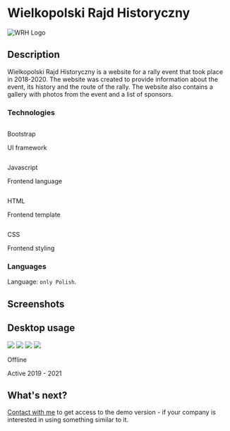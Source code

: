 <style jsx global>{`
    .text-muted {color: #999;}
    .text-center {text-align: center;}
    .mt-5 {margin-top: 1.5rem;}
    .border-img {
        border: 10px solid #333;
        border-radius: 20px;
    }
`}</style>


# Wielkopolski Rajd Historyczny

<div className="flex items-center justify-center bg-orange-500/20 p-2 rounded-xl h-40">
    <img src="/logos/wrh.png" width={70} className="rounded-xl bg-orange-500 p-2" alt="WRH Logo" />
</div>

## Description

Wielkopolski Rajd Historyczny is a website for a rally event that took place in 2018-2020. The website was created to provide information about the event, its history and the route of the rally. The website also contains a gallery with photos from the event and a list of sponsors.

### Technologies

<div className="mt-5 grid grid-cols-2 gap-x-6 gap-y-10 sm:grid-cols-2 lg:grid-cols-3 xl:gap-x-8">
    <div className="flex flex-col items-center gap-3">
        <img className="h-14 flex-none rounded-full bg-gray-50 p-2" src="/logos/bootstrap.png" alt=""/>
        <p className="text-sm font-semibold leading-6">Bootstrap</p>
        <p className="text-sm text-gray-500">UI framework</p>
    </div>
    <div className="flex flex-col items-center gap-3">
        <img className="h-14 flex-none rounded-full bg-gray-50 p-2" src="/logos/js.png" alt=""/>
        <p className="text-sm font-semibold leading-6">Javascript</p>
        <p className="text-sm text-gray-500">Frontend language</p>
    </div>
    <div className="flex flex-col items-center gap-3">
        <img className="h-14 flex-none rounded-full bg-gray-50 p-2" src="/logos/html.png" alt=""/>
        <p className="text-sm font-semibold leading-6">HTML</p>
        <p className="text-sm text-gray-500">Frontend template</p>
    </div>
    <div className="flex flex-col items-center gap-3">
        <img className="h-14 flex-none rounded-full bg-gray-50 p-2" src="/logos/css3.svg" alt=""/>
        <p className="text-sm font-semibold leading-6">CSS</p>
        <p className="text-sm text-gray-500">Frontend styling</p>
    </div>
</div>

### Languages

Language: `only Polish`.

## Screenshots

<h2 className=" mt-10 text-center">Desktop usage</h2>

<img src="/portfolio/wrh/hero.png" className="border-img mt-5 mx-auto shadow-lg" />
<img src="/portfolio/wrh/story.png" className="border-img mt-5 mx-auto shadow-lg" />
<img src="/portfolio/wrh/map_sponsors.png" className="border-img mt-5 mx-auto shadow-lg" />
<img src="/portfolio/wrh/gallery.png" className="border-img mt-5 mx-auto shadow-lg" />

<div className="mt-5 flex flex-col items-end">
    <p className="text-sm leading-6 text-gray-500">Offline</p>
    <div className="mt-1 flex items-center gap-x-1.5">
        <div className="flex-none rounded-full bg-orange-500/20 p-1">
            <div className="h-1.5 w-1.5 rounded-full bg-orange-500"></div>
        </div>
        <p className="text-xs leading-5 text-gray-500">Active 2019 - 2021</p>
    </div>
</div>

## What's next?

[Contact with me](/contact) to get access to the demo version - if your company is interested in using something similar to it.


